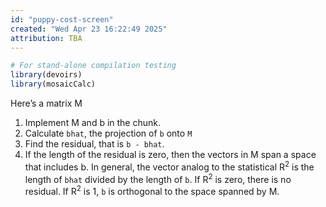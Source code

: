 ```yaml
---
id: "puppy-cost-screen"
created: "Wed Apr 23 16:22:49 2025"
attribution: TBA
---
```


```r
# For stand-alone compilation testing
library(devoirs)
library(mosaicCalc)
```

::: {#exr-puppy-cost-screen}
Here's a matrix M

1. Implement M and b in the chunk. 
2. Calculate `bhat`, the projection of `b` onto `M`
3. Find the residual, that is `b - bhat`.
4. If the length of the residual is zero, then the vectors in M span a space that includes b. In general, the vector analog to the statistical R^2^ is the length of `bhat` divided by the length of `b`. If R^2^ is zero, there is no residual. If R^2^ is 1, `b` is orthogonal to the space spanned by M.

:::
 <!-- end of exr-puppy-cost-screen -->
